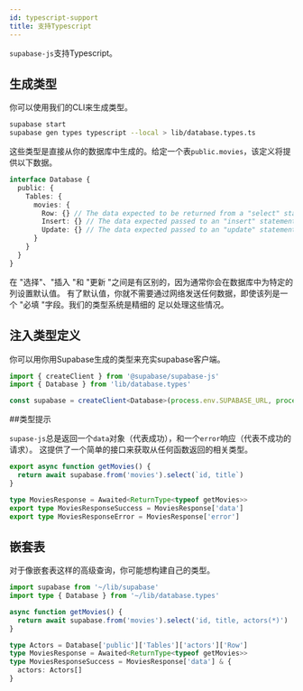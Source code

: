 ```yaml
---
id: typescript-support
title: 支持Typescript
---
```


`supabase-js`支持Typescript。

## 生成类型

你可以使用我们的CLI来生成类型。

```bash
supabase start
supabase gen types typescript --local > lib/database.types.ts
```

这些类型是直接从你的数据库中生成的。给定一个表`public.movies`，该定义将提供以下数据。

```ts
interface Database {
  public: {
    Tables: {
      movies: {
        Row: {} // The data expected to be returned from a "select" statement.
        Insert: {} // The data expected passed to an "insert" statement.
        Update: {} // The data expected passed to an "update" statement.
      }
    }
  }
}
```

在 "选择"、"插入 "和 "更新 "之间是有区别的，因为通常你会在数据库中为特定的列设置默认值。
有了默认值，你就不需要通过网络发送任何数据，即使该列是一个 "必填 "字段。我们的类型系统是精细的
足以处理这些情况。

## 注入类型定义

你可以用你用Supabase生成的类型来充实supabase客户端。

```ts
import { createClient } from '@supabase/supabase-js'
import { Database } from 'lib/database.types'

const supabase = createClient<Database>(process.env.SUPABASE_URL, process.env.SUPABASE_ANON_KEY)
```

##类型提示

`supase-js`总是返回一个`data`对象（代表成功），和一个`error`响应（代表不成功的请求）。
这提供了一个简单的接口来获取从任何函数返回的相关类型。

```ts
export async function getMovies() {
  return await supabase.from('movies').select(`id, title`)
}

type MoviesResponse = Awaited<ReturnType<typeof getMovies>>
export type MoviesResponseSuccess = MoviesResponse['data']
export type MoviesResponseError = MoviesResponse['error']
```

## 嵌套表

对于像嵌套表这样的高级查询，你可能想构建自己的类型。

```ts
import supabase from '~/lib/supabase'
import type { Database } from '~/lib/database.types'

async function getMovies() {
  return await supabase.from('movies').select('id, title, actors(*)')
}

type Actors = Database['public']['Tables']['actors']['Row']
type MoviesResponse = Awaited<ReturnType<typeof getMovies>>
type MoviesResponseSuccess = MoviesResponse['data'] & {
  actors: Actors[]
}
```
